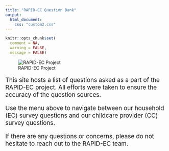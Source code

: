 ```yaml
---
title: "RAPID-EC Question Bank"
output: 
  html_document:
    css: "custom2.css"
---
```


```r
knitr::opts_chunk$set(
  comment = NA,
  warning = FALSE,
  message = FALSE)
```

![RAPID-EC Project](~/Dropbox (University of Oregon)/RAPID-EC/Data Management R3/EE_R3 Question Bank/Data/QBPIC.png)

<p style="font-size:14pt">This site hosts a list of questions asked as a part of the RAPID-EC project. All efforts were taken to ensure the accuracy of the question sources.</p>

<p style="font-size:14pt">Use the menu above to navigate between our household (EC) survey questions and our childcare provider (CC) survey questions.</p>

<p style="font-size:14pt">If there are any questions or concerns, please do not hesitate to reach out to the RAPID-EC team.</p>


```r

```

```r


```


```r


```



